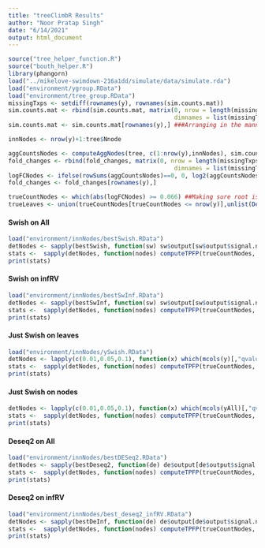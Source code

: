 ```yaml
---
title: "treeClimbR Results"
author: "Noor Pratap Singh"
date: "6/14/2021"
output: html_document
---
```


```r
source("tree_helper_function.R")
source("bouth_helper.R")
library(phangorn)
load("../mikelove-swimdown-216a1dd/simulate/data/simulate.rda")
load("environment/ygroup.RData")
load("environment/tree_group.RData")
missingTxps <- setdiff(rownames(y), rownames(sim.counts.mat))
sim.counts.mat <- rbind(sim.counts.mat, matrix(0, nrow = length(missingTxps), ncol = ncol(sim.counts.mat),
                                               dimnames = list(missingTxps, colnames(sim.counts.mat))))
sim.counts.mat <- sim.counts.mat[rownames(y),] ###Arranging in the manner of y

innNodes <- nrow(y)+1:tree$Nnode

aggCountsNodes <- computeAggNodes(tree, c(1:nrow(y),innNodes), sim.counts.mat)
fold_changes <- rbind(fold_changes, matrix(0, nrow = length(missingTxps), ncol = ncol(fold_changes),
                                               dimnames = list(missingTxps, colnames(fold_changes))))
logFCNodes <- ifelse(rowSums(aggCountsNodes)==0, 0, log2(aggCountsNodes[,2]/aggCountsNodes[,1]))
fold_changes <- fold_changes[rownames(y),]

trueCountNodes <- which(abs(logFCNodes) >= 0.066) ##Making sure root is non differentiated
trueLeaves <- union(trueCountNodes[trueCountNodes <= nrow(y)],unlist(Descendants(tree,trueCountNodes[trueCountNodes > nrow(y)])))
```

#### Swish on All
```r
load("environment/innNodes/bestSwish.RData")
detNodes <- sapply(bestSwish, function(sw) sw$output[sw$output$signal.node, "node"])
stats <-  sapply(detNodes, function(nodes) computeTPFP(trueCountNodes, nodes, y, NULL, tree, pTab=T, type="leaf"))
print(stats)
```

#### Swish on infRV
```r
load("environment/innNodes/bestSwInf.RData")
detNodes <- sapply(bestSwInf, function(sw) sw$output[sw$output$signal.node, "node"])
stats <-  sapply(detNodes, function(nodes) computeTPFP(trueCountNodes, nodes, y, NULL, tree, pTab=T, type="leaf"))
print(stats)
```

#### Just Swish on leaves
```r
load("environment/innNodes/ySwish.RData")
detNodes <- lapply(c(0.01,0.05,0.1), function(x) which(mcols(y)[,"qvalue"] <= x))
stats <-  sapply(detNodes, function(nodes) computeTPFP(trueCountNodes, nodes, y, NULL, tree, pTab=T, type="leaf"))
print(stats)
```

#### Just Swish on nodes
```r
detNodes <- lapply(c(0.01,0.05,0.1), function(x) which(mcols(yAll)[,"qvalue"] <= x))
stats <-  sapply(detNodes, function(nodes) computeTPFP(trueCountNodes, nodes, yAll, NULL, tree, pTab=T, type="leaf"))
print(stats)
```

#### Deseq2 on All
```r
load("environment/innNodes/bestDESeq2.RData")
detNodes <- sapply(bestDeseq2, function(de) de$output[de$output$signal.node, "node"])
stats <-  sapply(detNodes, function(nodes) computeTPFP(trueCountNodes, nodes, y, NULL, tree, pTab=T, type="leaf"))
print(stats)
```

#### Deseq2 on infRV
```r
load("environment/innNodes/best_deseq2_infRV.RData")
detNodes <- sapply(bestDeInf, function(de) de$output[de$output$signal.node, "node"])
stats <-  sapply(detNodes, function(nodes) computeTPFP(trueCountNodes, nodes, y, NULL, tree, pTab=T, type="leaf"))
print(stats)
```


<!-- #### Deseq2 on leaves -->
<!-- ```{r} -->
<!-- load("environment/innNodes/res.RData") -->
<!-- detNodes <- lapply(c(0.01,0.05,0.1), function(x) which(res$padj <= x)) -->
<!-- stats <-  sapply(detNodes, function(nodes) computeTPFP(trueCountNodes, nodes, y, NULL, tree, pTab=T, type="leaf")) -->
<!-- print(stats) -->
<!-- ``` -->
